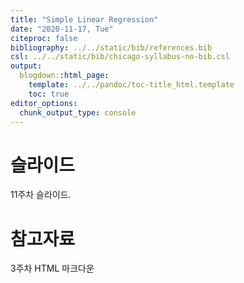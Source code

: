 ---
title: "Simple Linear Regression"
date: "2020-11-17, Tue"
citeproc: false
bibliography: ../../static/bib/references.bib
csl: ../../static/bib/chicago-syllabus-no-bib.csl
output:
  blogdown::html_page:
    template: ../../pandoc/toc-title_html.template
    toc: true
editor_options: 
  chunk_output_type: console
---

# 슬라이드

11주차 슬라이드.

# 참고자료

<i class="fa fa-external-link-square-alt" aria-hidden="true"></i> 3주차 HTML 마크다운
